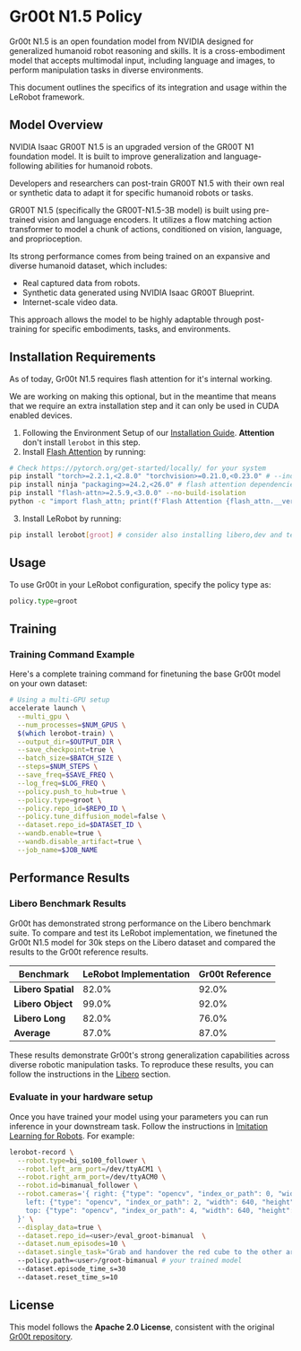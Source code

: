 # Gr00t N1.5 Policy

Gr00t N1.5 is an open foundation model from NVIDIA designed for generalized humanoid robot reasoning and skills. It is a cross-embodiment model that accepts multimodal input, including language and images, to perform manipulation tasks in diverse environments.

This document outlines the specifics of its integration and usage within the LeRobot framework.

## Model Overview

NVIDIA Isaac GR00T N1.5 is an upgraded version of the GR00T N1 foundation model. It is built to improve generalization and language-following abilities for humanoid robots.

Developers and researchers can post-train GR00T N1.5 with their own real or synthetic data to adapt it for specific humanoid robots or tasks.

GR00T N1.5 (specifically the GR00T-N1.5-3B model) is built using pre-trained vision and language encoders. It utilizes a flow matching action transformer to model a chunk of actions, conditioned on vision, language, and proprioception.

Its strong performance comes from being trained on an expansive and diverse humanoid dataset, which includes:

- Real captured data from robots.
- Synthetic data generated using NVIDIA Isaac GR00T Blueprint.
- Internet-scale video data.

This approach allows the model to be highly adaptable through post-training for specific embodiments, tasks, and environments.

## Installation Requirements

As of today, Gr00t N1.5 requires flash attention for it's internal working.

We are working on making this optional, but in the meantime that means that we require an extra installation step and it can only be used in CUDA enabled devices.

1. Following the Environment Setup of our [Installation Guide](./installation). **Attention** don't install `lerobot` in this step.
2. Install [Flash Attention](https://github.com/Dao-AILab/flash-attention) by running:

```bash
# Check https://pytorch.org/get-started/locally/ for your system
pip install "torch>=2.2.1,<2.8.0" "torchvision>=0.21.0,<0.23.0" # --index-url https://download.pytorch.org/whl/cu1XX
pip install ninja "packaging>=24.2,<26.0" # flash attention dependencies
pip install "flash-attn>=2.5.9,<3.0.0" --no-build-isolation
python -c "import flash_attn; print(f'Flash Attention {flash_attn.__version__} imported successfully')"
```

3. Install LeRobot by running:

```bash
pip install lerobot[groot] # consider also installing libero,dev and test tags
```

## Usage

To use Gr00t in your LeRobot configuration, specify the policy type as:

```python
policy.type=groot
```

## Training

### Training Command Example

Here's a complete training command for finetuning the base Gr00t model on your own dataset:

```bash
# Using a multi-GPU setup
accelerate launch \
  --multi_gpu \
  --num_processes=$NUM_GPUS \
  $(which lerobot-train) \
  --output_dir=$OUTPUT_DIR \
  --save_checkpoint=true \
  --batch_size=$BATCH_SIZE \
  --steps=$NUM_STEPS \
  --save_freq=$SAVE_FREQ \
  --log_freq=$LOG_FREQ \
  --policy.push_to_hub=true \
  --policy.type=groot \
  --policy.repo_id=$REPO_ID \
  --policy.tune_diffusion_model=false \
  --dataset.repo_id=$DATASET_ID \
  --wandb.enable=true \
  --wandb.disable_artifact=true \
  --job_name=$JOB_NAME
```

## Performance Results

### Libero Benchmark Results

Gr00t has demonstrated strong performance on the Libero benchmark suite. To compare and test its LeRobot implementation, we finetuned the Gr00t N1.5 model for 30k steps on the Libero dataset and compared the results to the Gr00t reference results.

| Benchmark          | LeRobot Implementation | Gr00t Reference |
| ------------------ | ---------------------- | --------------- |
| **Libero Spatial** | 82.0%                  | 92.0%           |
| **Libero Object**  | 99.0%                  | 92.0%           |
| **Libero Long**    | 82.0%                  | 76.0%           |
| **Average**        | 87.0%                  | 87.0%           |

These results demonstrate Gr00t's strong generalization capabilities across diverse robotic manipulation tasks. To reproduce these results, you can follow the instructions in the [Libero](https://huggingface.co/docs/lerobot/libero) section.

### Evaluate in your hardware setup

Once you have trained your model using your parameters you can run inference in your downstream task. Follow the instructions in [Imitation Learning for Robots](./il_robots). For example:

```bash
lerobot-record \
  --robot.type=bi_so100_follower \
  --robot.left_arm_port=/dev/ttyACM1 \
  --robot.right_arm_port=/dev/ttyACM0 \
  --robot.id=bimanual_follower \
  --robot.cameras='{ right: {"type": "opencv", "index_or_path": 0, "width": 640, "height": 480, "fps": 30},
    left: {"type": "opencv", "index_or_path": 2, "width": 640, "height": 480, "fps": 30},
    top: {"type": "opencv", "index_or_path": 4, "width": 640, "height": 480, "fps": 30},
  }' \
  --display_data=true \
  --dataset.repo_id=<user>/eval_groot-bimanual  \
  --dataset.num_episodes=10 \
  --dataset.single_task="Grab and handover the red cube to the other arm"
  --policy.path=<user>/groot-bimanual # your trained model
  --dataset.episode_time_s=30
  --dataset.reset_time_s=10
```

## License

This model follows the **Apache 2.0 License**, consistent with the original [Gr00t repository](https://github.com/NVIDIA/Isaac-GR00T).
